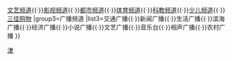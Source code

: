 {{Navbox
|name=天津广播电视台
|title=[[天津广播电视台|<span style="color:#FFFFFF">天津广播电视台</span>]]
|above = 隸屬'''[[天津海河传媒中心|<span style="color:000000;">天津海河传媒中心</span>]]'''
|titlestyle=background:#007FFF;color:#FFFFFF;
|groupstyle=background:#FFFF00;color:#000000;
|belowstyle=background:#FFFF00;color:#000000;
|image=
|group1=上星频道
|list1=[[天津卫视]]
|group2=地面频道
|list2=[[天津电视台新闻频道|新闻频道]]{{·}}[[天津电视台文艺频道|文艺频道]]{{·}}[[天津电视台影视频道|影视频道]]{{·}}[[天津电视台都市频道|都市频道]]{{·}}[[天津电视台体育频道|体育频道]]{{·}}[[天津电视台科教频道|科教频道]]{{·}}[[天津电视台少儿频道|少儿频道]]{{·}}[[三佳购物]]
|group3=广播频道
|list3=交通广播{{·}}新闻广播{{·}}生活广播{{·}}滨海广播{{·}}经济广播{{·}}小说广播{{·}}文艺广播{{·}}音乐台{{·}}相声广播{{·}}农村广播
}}<noinclude>[[Category:中国电视台模板|津]]</noinclude>